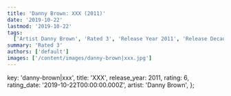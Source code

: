 ```yaml
---
title: 'Danny Brown: XXX (2011)'
date: '2019-10-22'
lastmod: '2019-10-22'
tags:
  ['Artist Danny Brown', 'Rated 3', 'Release Year 2011', 'Release Decade 2010']
summary: 'Rated 3'
authors: ['default']
images: ['/content/images/danny-brown|xxx.jpg']
---
```


  key: 'danny-brown|xxx',
  title: 'XXX',
  release_year: 2011,
  rating: 6,
  rating_date: '2019-10-22T00:00:00.000Z',
  artist: 'Danny Brown',
};

<MusicRating data={data} />
